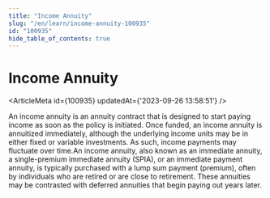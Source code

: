 ```yaml
---
title: "Income Annuity"
slug: "/en/learn/income-annuity-100935"
id: "100935"
hide_table_of_contents: true
---
```



# Income Annuity

<ArticleMeta id={100935} updatedAt={'2023-09-26 13:58:51'} />
<div className='border-solid border-b border-t-0 my-4 border-[var(--ifm-color-gray-300)]' />

An income annuity is an annuity contract that is designed to start paying income as soon as the policy is initiated. Once funded, an income annuity is annuitized immediately, although the underlying income units may be in either fixed or variable investments. As such, income payments may fluctuate over time.An income annuity, also known as an immediate annuity, a single-premium immediate annuity (SPIA), or an immediate payment annuity, is typically purchased with a lump sum payment (premium), often by individuals who are retired or are close to retirement. These annuities may be contrasted with deferred annuities that begin paying out years later.
